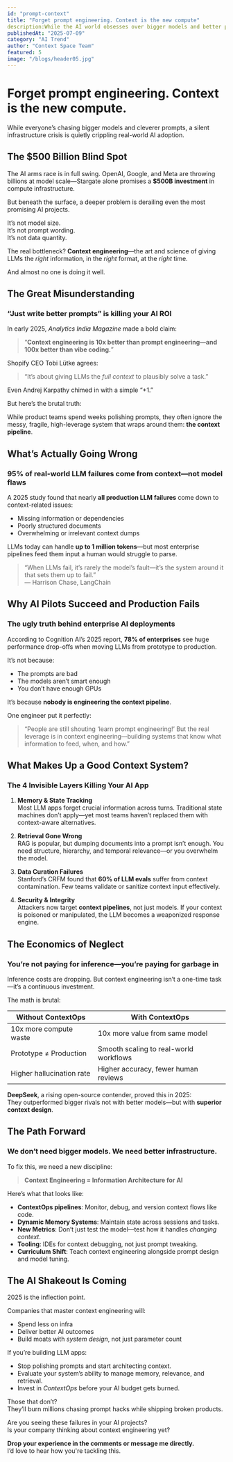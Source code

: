 ```yaml
---
id: "prompt-context"
title: "Forget prompt engineering. Context is the new compute"
description:While the AI world obsesses over bigger models and better prompts, the next wave of AI success won’t be won by prompt whisperers, but by teams who treat context as infrastructure. "
publishedAt: "2025-07-09"
category: "AI Trend"
author: "Context Space Team"
featured: 5
image: "/blogs/header05.jpg"
---
```



# Forget prompt engineering. Context is the new compute.

While everyone’s chasing bigger models and cleverer prompts, a silent infrastructure crisis is quietly crippling real-world AI adoption.

## The $500 Billion Blind Spot

The AI arms race is in full swing. OpenAI, Google, and Meta are throwing billions at model scale—Stargate alone promises a **$500B investment** in compute infrastructure.

But beneath the surface, a deeper problem is derailing even the most promising AI projects.

It’s not model size.  
It’s not prompt wording.  
It’s not data quantity.

The real bottleneck? **Context engineering**—the art and science of giving LLMs the *right* information, in the *right* format, at the *right* time.

And almost no one is doing it well.


## The Great Misunderstanding

### “Just write better prompts” is killing your AI ROI

In early 2025, *Analytics India Magazine* made a bold claim:  
> “**Context engineering is 10x better than prompt engineering—and 100x better than vibe coding.**”

Shopify CEO Tobi Lütke agrees:  
> “It’s about giving LLMs the *full context* to plausibly solve a task.”

Even Andrej Karpathy chimed in with a simple “+1.”

But here’s the brutal truth:

While product teams spend weeks polishing prompts, they often ignore the messy, fragile, high-leverage system that wraps around them: **the context pipeline**.


## What’s Actually Going Wrong

### 95% of real-world LLM failures come from context—not model flaws

A 2025 study found that nearly **all production LLM failures** come down to context-related issues:
- Missing information or dependencies  
- Poorly structured documents  
- Overwhelming or irrelevant context dumps  

LLMs today can handle **up to 1 million tokens**—but most enterprise pipelines feed them input a human would struggle to parse.

> “When LLMs fail, it’s rarely the model’s fault—it’s the system around it that sets them up to fail.”  
— Harrison Chase, LangChain


## Why AI Pilots Succeed and Production Fails

### The ugly truth behind enterprise AI deployments

According to Cognition AI’s 2025 report, **78% of enterprises** see huge performance drop-offs when moving LLMs from prototype to production.

It’s not because:
- The prompts are bad  
- The models aren’t smart enough  
- You don’t have enough GPUs  

It’s because **nobody is engineering the context pipeline**.

One engineer put it perfectly:
> “People are still shouting ‘learn prompt engineering!’ But the real leverage is in context engineering—building systems that know what information to feed, when, and how.”


## What Makes Up a Good Context System?

### The 4 Invisible Layers Killing Your AI App

1. **Memory & State Tracking**  
   Most LLM apps forget crucial information across turns. Traditional state machines don’t apply—yet most teams haven’t replaced them with context-aware alternatives.

2. **Retrieval Gone Wrong**  
   RAG is popular, but dumping documents into a prompt isn’t enough. You need structure, hierarchy, and temporal relevance—or you overwhelm the model.

3. **Data Curation Failures**  
   Stanford’s CRFM found that **60% of LLM evals** suffer from context contamination. Few teams validate or sanitize context input effectively.

4. **Security & Integrity**  
   Attackers now target **context pipelines**, not just models. If your context is poisoned or manipulated, the LLM becomes a weaponized response engine.


## The Economics of Neglect

### You’re not paying for inference—you’re paying for garbage in

Inference costs are dropping. But context engineering isn’t a one-time task—it’s a continuous investment.

The math is brutal:

| Without ContextOps | With ContextOps |
|--------------------|-----------------|
| 10x more compute waste | 10x more value from same model |
| Prototype ≠ Production | Smooth scaling to real-world workflows |
| Higher hallucination rate | Higher accuracy, fewer human reviews |

**DeepSeek**, a rising open-source contender, proved this in 2025:  
They outperformed bigger rivals not with better models—but with **superior context design**.


## The Path Forward

### We don’t need bigger models. We need better infrastructure.

To fix this, we need a new discipline:

> **Context Engineering = Information Architecture for AI**

Here’s what that looks like:

- **ContextOps pipelines**: Monitor, debug, and version context flows like code.
- **Dynamic Memory Systems**: Maintain state across sessions and tasks.
- **New Metrics**: Don’t just test the model—test how it handles *changing context*.
- **Tooling**: IDEs for context debugging, not just prompt tweaking.
- **Curriculum Shift**: Teach context engineering alongside prompt design and model tuning.


## The AI Shakeout Is Coming

2025 is the inflection point.

Companies that master context engineering will:
- Spend less on infra
- Deliver better AI outcomes
- Build moats with *system design*, not just parameter count

If you’re building LLM apps:
- Stop polishing prompts and start architecting context.
- Evaluate your system’s ability to manage memory, relevance, and retrieval.
- Invest in *ContextOps* before your AI budget gets burned.

Those that don’t?  
They’ll burn millions chasing prompt hacks while shipping broken products.

Are you seeing these failures in your AI projects?  
Is your company thinking about context engineering yet?

**Drop your experience in the comments or message me directly.**  
I’d love to hear how you're tackling this.
